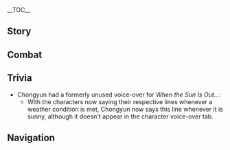 {{CharacterTabs}}
{{LanguageTabs}}
{{Stub|1={{Meta/VO|tl=1|Japanese}}}}
__TOC__
==Story==
{{VO/Story
|character           = {{ROOTPAGENAME}}
|language            = ja
|name                = 重雲
|vo_01_01_title      = 初めまして…
|vo_01_01_subtitle   = Hello
|vo_01_01_file       = VO_{language}{character} Hello.ogg
|vo_01_01_tx         = ぼくは重雲、璃月で妖魔退治を生業にする一族の出身だ。今日出会ったのも何かの縁だし…いや、金は取らない、取らないよ！
|vo_01_01_rm         = Boku wa Chou'un, Riiyue de youma taiji wo nariwai ni suru ichizoku no shusshin da. Kyou deatta no mo nani ka no fuchi da shi... iya, kane wa toranai, toranai yo!
|vo_01_01_tl         = 
|vo_02_01_title      = 世間話・妖魔退治の方法
|vo_02_01_subtitle   = Chat: The Art of Exorcism
|vo_02_01_file       = VO_{language}{character} Chat - The Art of Exorcism.ogg
|vo_02_01_tx         = 方士が妖魔退治に用いるすべは、一つが法術、もう一つが武芸だ。他にも方法はあるが、正道ではない。
|vo_02_01_rm         = Houshi ga youma taiji ni mochiiru sube wa, hitotsu ga houjutsu, mou hitotsu ga beudei da. Hoka ni mo houhou wa aru ga, seidou de wa nai.
|vo_02_01_tl         = 
|vo_02_02_title      = 世間話・飲食
|vo_02_02_subtitle   = Chat: Diet
|vo_02_02_file       = VO_{language}{character} Chat - Diet.ogg
|vo_02_02_tx         = 冷たいものは気を落ち着かせるのにいい…清心を水に漬けて氷と一緒に飲めばより効果的だ。
|vo_02_02_rm         = Tsumetai mono wa ki wo ochitsukaseru no ni ii... Seishin wo mizu ni tsukete koori to issho ni nomeba yori koukatei da.
|vo_02_02_tl         = 
|vo_02_03_title      = 世間話・口訣
|vo_02_03_subtitle   = Chat: Mantras
|vo_02_03_file       = VO_{language}{character} Chat - Mantras.ogg
|vo_02_03_tx         = 魑魅魍魎を屠り、内外に清を澄み渡らせる…えっと…あー…まずい、この後の口上を忘れてしまった。
|vo_02_03_rm         = Chimimouryou wo hafuri, naigai ni sei wo sumiwataseru... etto... A-...mazui, kono ato no koujou wo wasurete shimatta.
|vo_02_03_tl         = 

<!-- Weather -->|vo_03_01_title          = 雨の日…
|vo_03_01_subtitle   = When It Rains
|vo_03_01_file       = VO_{language}{character} When It Rains.ogg
|vo_03_01_tx         = 雨は根無しの水、すなわち最も清浄な水だ。妖魔退治にかなり役立つぞ。
|vo_03_01_rm         = Ame wa nenashi no mizu, sunawachi sai mo seijou-na mizu da. Youma taiji ni kanari yakudatsu zo.
|vo_03_01_tl         = 
|vo_03_02_title      = 雷の日…
|vo_03_02_subtitle   = When Thunder Strikes
|vo_03_02_file       = VO_{language}{character} When Thunder Strikes.ogg
|vo_03_02_tx         = 今の落雷はすごかったな、きっと妖魔も恐れているだろう。
|vo_03_02_rm         = Ima no rakurai wa sugokatta na, kitto youma mo osorete iru darou.
|vo_03_02_tl         = 
|vo_03_03_title      = 雪の日…
|vo_03_03_subtitle   = When It Snows
|vo_03_03_file       = VO_{language}{character} When It Snows.ogg
|vo_03_03_tx         = いい天気だ、気持ちいいな。
|vo_03_03_rm         = Ii tenki da, kimochi ii na.
|vo_03_03_tl         = 
|vo_04_01_title      = おはよう…
|vo_04_01_subtitle   = Good Morning
|vo_04_01_file       = VO_{language}{character} Good Morning.ogg
|vo_04_01_tx         = 朝のひと時を無駄にはできない、鍛錬するぞ。
|vo_04_01_rm         = Asa no hito toki wo muda ni wa dekinai, tanren suru zo.
|vo_04_01_tl         = 
|vo_04_02_title      = こんにちは…
|vo_04_02_subtitle   = Good Afternoon
|vo_04_02_file       = VO_{language}{character} Good Afternoon.ogg
|vo_04_02_tx         = 正午は霊の気が最も盛んになる、急いで鍛錬しないと。
|vo_04_02_rm         = Jougo wa rei no ki ga sai mo sakan ni naru, isoide tanren shinai to.
|vo_04_02_tl         = 
|vo_04_03_title      = こんばんは…
|vo_04_03_subtitle   = Good Evening
|vo_04_03_file       = VO_{language}{character} Good Evening.ogg
|vo_04_03_tx         = 夜の静けさは精神統一に適している、なおさら鍛錬しないと。
|vo_04_03_rm         = Yoru no shizukesa wa senshintouitsu ni teki shite iru, naosara tanren shinai to.
|vo_04_03_tl         = 
|vo_04_04_title      = おやすみ…
|vo_04_04_subtitle   = Good Night
|vo_04_04_file       = VO_{language}{character} Good Night.ogg
|vo_04_04_tx         = ふう、今日も一日頑張ったな、お前も早く休むといい。明日は妖魔が出没すると噂の古い屋敷に行く、約束だぞ。
|vo_04_04_rm         = Fuu, kyou mo ichinichi ganbatta na, omae mo hayaku yasumu to ii. Ashita wa youma ga shuppatsu suru to uwasa no furui yashiki ni iku, yakusoku da zo.
|vo_04_04_tl         = 
|vo_05_01_title      = 重雲自身について・方士
|vo_05_01_subtitle   = About {character}: Exorcists
|vo_05_01_file       = VO_{language}{character} About {character} - Exorcists.ogg
|vo_05_01_tx         = ぼくら方士一門は古くから璃月を守ってきた。歴史が長い分、妖魔退治のコツも心得ている。
|vo_05_01_rm         = Bokua houshi ichimon wa furuku kara Riiyue wo mamotte kita. Rekishi ga nagai bun, youma taiji no kotsu mo kokoroete iru.
|vo_05_01_tl         = 
|vo_05_02_title      = 重雲自身について・依頼
|vo_05_02_subtitle   = About {character}: Commissions
|vo_05_02_file       = VO_{language}{character} About {character} - Commissions.ogg
|vo_05_02_tx         = 何もせず、ただ屋敷に入っただけで問題解決か。この依頼の報酬は受け取るべきなんだろうか、お前はどう思う？
|vo_05_02_rm         = Nani mo sezu, tada yakishi ni haitta dake de mondai kaiketsu ka. Kono irai no houshuu wa uketoru beki nan darou ka, omae wa dou omou?
|vo_05_02_tl         = 
|vo_06_01_title      = 旅の仲間について…
|vo_06_01_subtitle   = About Us: Companions
|vo_06_01_file       = VO_{language}{character} About Us - Companions.ogg
|vo_06_01_tx         = お前はなかなかの実力者だ、ヒルチャールに…コホン…妖魔に対しても手加減しない。これから仲間として共に行動してみないか？
|vo_06_01_rm         = Omae wa nakanaka no jitsuryokusha da, Hiruchaaru ni... Kohon... Youma ni taishite mo tekagen shinai. Kore kara nakama to shite tomo ni koudou shite minai ka?
|vo_06_01_tl         = 
|vo_06_02_title      = 怪談について…
|vo_06_02_subtitle   = About Us: Ghost Stories
|vo_06_02_friendship = 6
|vo_06_02_file       = VO_{language}{character} About Us - Ghost Stories.ogg
|vo_06_02_tx         = 璃月の怪談をお前も数多く経験してきたんだろ？先ほど、お前が言っていた怪異…ぼくも、見てみたいものだ。
|vo_06_02_rm         = Riiyue no kaidan wo omae mo kazuooku keiken shite kitandarou? Saki hodo, omae ga itte ita keii... Boku mo, mite mitai mono da.
|vo_06_02_tl         = 
|vo_07_01_title      = 「神の目」について…
|vo_07_01_subtitle   = About the [[Vision]]
|vo_07_01_friendship = 4
|vo_07_01_file       = VO_{language}{character} About the Vision.ogg
|vo_07_01_tx         = 「神の目」の力は驚異的だが、ただ盲目的に頼ってはいけない。ぼくはやはり磨いてきた方術と武芸を信じる。己が力を高めるには、勉学と鍛錬が必要不可欠なんだ。
|vo_07_01_rm         = "Kami no me" no chikara wa kyouiteki da ga, tada moumoteki ni tayotte wa ikenai. Boku wa yahari migaite kita houjutsu to bugei wo shinjiru. Ono ga chikara wo takameru ni wa, bengaku to tanren ga hitsuyou fukaketsu nanda.
|vo_07_01_tl         = 
|vo_07_02_title      = シェアしたいこと…
|vo_07_02_subtitle   = Something to Share
|vo_07_02_file       = VO_{language}{character} Something to Share.ogg
|vo_07_02_tx         = 璃月に怪談話はたくさんあるが、そのすべてが本物というわけではない。異様とも思える内容の依頼でも…その実、怪異とは無関係ということもある。
|vo_07_02_rm         = Riiyue ni kaidanbanashi wa takusan aru ga, sono subete ga honmono to iu wake de wa nai. Iyou to mo omoeru naiyou no irai de mo... Sono jitsu, kaii to wa mukankei to iu koto mo aru.
|vo_07_02_tl         = 
|vo_07_03_title      = 興味のあること…
|vo_07_03_subtitle   = Interesting Things
|vo_07_03_file       = VO_{language}{character} Interesting Things.ogg
|vo_07_03_tx         = 琥牢山の琥珀には珍しいものがたくさん保存されていると聞いた。伝説の妖魔もいるのだろうか？見てみたいな。
|vo_07_03_rm         = Kourou-zan no kohaku ni wa mezurashii mono ga takusan hozon sarete iru to kiita. Densetsu no youma mo iru no darou ka? Mite mitai na.
|vo_07_03_tl         = 
|vo_08_01_title      = 鍾離について…
|vo_08_01_subtitle   = About [[Zhongli]]
|vo_08_01_quest      = Farewell, Archaic Lord
|vo_08_01_friendship = 4
|vo_08_01_file       = VO_{language}{character} About Zhongli.ogg
|vo_08_01_tx         = 往生堂の鍾離殿か、すごい人物だってことはなんとなく分かる。悪党は人を殺し、ぼくら方士は妖魔を退治するが、彼は仙人を葬り去ることができるからな。
|vo_08_01_rm         = Oujo-dou no Shouri-dono ka, sugoi hitomono datte koto wa nanto naku wakaru. Akutou wa hito wo koroshi, bokura houshi wa youma wo taiji suru ga, kare wa sennin wo houmurisaru koto ga dekiru kara na.
|vo_08_01_tl         = 
|vo_08_02_title      = 行秋について…
|vo_08_02_subtitle   = About [[Xingqiu]]
|vo_08_02_friendship = 4
|vo_08_02_file       = VO_{language}{character} About Xingqiu.ogg
|vo_08_02_tx         = 行秋の武芸と義侠心にはぼくも感服するけど、ひとつお前に忠告しておかなきゃならない。彼は時々意地悪なところがあるんだ。もし何かあったら、ぼくと一緒に被害者の会を作ろう。
|vo_08_02_rm         = Yukuaki no bugei to gishoushin ni wa boku mo kanpuku suru kedo, hitotsu omae ni chuukoku shite okanakya naranai. Kare wa tokidoki ijiwaru-na tokoro ga arunda. Moshi nani-ka attara, boku to issho ni higaisha no kai wo tsukurou.
|vo_08_02_tl         = 
|vo_08_03_title      = 魈について…
|vo_08_03_subtitle   = About [[Xiao]]
|vo_08_03_friendship = 4
|vo_08_03_file       = VO_{language}{character} About Xiao.ogg
|vo_08_03_tx         = 降魔大聖とぼくら方士一族は、長い間それぞれ裏と表で璃月を共に守ってきた。ぼくは魈仙人のことをとても尊敬しているが、あの方は…方士の力など取るに足らないと言ったんだ。ぼくは、ぼくは絶対にそんな戯言認めない！
|vo_08_03_rm         = Gouma taisei to bokura houshi ichizoku wa, nagaiaida sorezore ura to omote de Riiyue wo tomo ni mamotte kita. Boku wa Shou-sennin no koto wo totemo sonkei shite iru ga, ano kata wa... Houshi no chikara nado toru ni taranai to ittanda. Boku wa, boku wa zettai ni sonna zaregoto mitomenai!
|vo_08_03_tl         = 
|vo_08_04_title      = 胡桃について…
|vo_08_04_subtitle   = About [[Hu Tao]]
|vo_08_04_friendship = 4
|vo_08_04_file       = VO_{language}{character} About Hu Tao.ogg
|vo_08_04_tx         = 往生堂の手腕は信頼できる。でもあの「方士に心配される必要などない」と言わんばかりの人を食ったような笑顔を見ると少し腹が立つ…ふう、落ち着け落ち着け。
|vo_08_04_rm         = Oujo-dou no shuwan wa shinrai dekiru. Demo ano "Houshi ni shinpai sareru hitsuyou-nado nai" to iwanbakari no hito wo kutta you-na egao wo miru to sukoshi hara ga tatsu... Fuu, ochitsuke ochitsuke.
|vo_08_04_tl         = 
|vo_08_05_title      = 七七について…
|vo_08_05_subtitle   = About [[Qiqi]]
|vo_08_05_friendship = 4
|vo_08_05_file       = VO_{language}{character} About Qiqi.ogg
|vo_08_05_tx         = キョンシーの娘に見えるが、方士のぼくにはわかる…彼女は普通じゃない。うん…名前も宝誥にないし、一体どういうことだ…
|vo_08_05_rm         = Kyonshii no musume ni mieru ga, houshi no boku ni wa wakaru... Kanojo wa futsuu ja nai. Un... Namae mo boukou ni naishi, ittai dou iu koto da...
|vo_08_05_tl         = 
|vo_08_06_title      = 辛炎について…
|vo_08_06_subtitle   = About [[Xinyan]]
|vo_08_06_friendship = 4
|vo_08_06_file       = VO_{language}{character} About Xinyan.ogg
|vo_08_06_tx         = ぼくはなるべく辛炎が関わった場所を避けるようにしている。あの賑やかな雰囲気は、こちらにその気がなくとも影響を受けてしまうからな…つまり、居心地が悪いということだ。
|vo_08_06_rm         = Boku wa narubeku Shin'en kakawatta basho wo sakeru you ni shite iru. Ano nigiyakana fun'iki wa, kochiwa ni sono ki ga naku to mo eikyou wo ukete shimau kara na... Tsumari, igokochi ga waru to iu koto da.
|vo_08_06_tl         = 
|vo_08_07_title      = 香菱について…
|vo_08_07_subtitle   = About [[Xiangling]]
|vo_08_07_friendship = 4
|vo_08_07_file       = VO_{language}{character} About Xiangling.ogg
|vo_08_07_tx         = 香菱の料理は評判が良い。でも彼女の激辛・激熱料理をぼくは絶対に食べないぞ。いや、なんでもない…ほ、ほら、キノコとスライム炒め？食べられそうにないだろ？
|vo_08_07_rm         = Shanrin no ryouri wa hyouban ga ii. Demo kanojo no gekikara - gekiatsu ryouri wo boku wa zettai ni tabenai zo. Iya, nande mo nai... Ho, hora, kinoko to suraimu itame? Taberaresou ni nai daro?
|vo_08_07_tl         = 
|vo_08_08_title      = 申鶴について…
|vo_08_08_subtitle   = About [[Shenhe]]
|vo_08_08_friendship = 4
|vo_08_08_quest      = The Crane Returns on the Wind
|vo_08_08_file       = VO_{language}{character} About Shenhe.ogg
|vo_08_08_tx         = 家の大人たちが、彼女について話していたのを聞いたことがある。彼女の家に起きたことは…同情せざるを得ない。分家の遠い親戚である彼女が帰ってきて、まだ生きていることを知った大人たちはすごく喜んでいた。それで、彼女に贈り物をするため、吉日にみんなで集まろうとしたんだが…まさか普段、彼女の姿をまったく見ることができないとは…そういえば、待てよ…血縁関係から考えて、ぼ、ぼくは…彼女を「おば」と呼ばなきゃいけないのか…
|vo_08_08_rm         = Ie no otona-tachi ga, kanojo ni tsuite hanashite ita no wo kiita koto ga aru. Kanojo no ie ni okita koto wa... Doujou sazeru wo enai. Bunke no tooi shinseki de aru kanojo ga kaette kite, mada ikite iru koto wo shitta otona-tachi wa sugoku yorokonde ita. Sore de, kanojo ni okurimono wo suru tame, kichijitsu ni minna de atsumarou to shitanda ga... Masaka fudan, kanojo no sugata wo mattaku miru koto ga dekinai to wa... Sou iueba, matte yo... ketsuenkankei kara kangaete, bo, boku wa... kanojo wo "oba" to yobanakya ikenai no ka...
|vo_08_08_tl         = 
|vo_08_09_title      = 夜蘭について…
|vo_08_09_subtitle   = About [[Yelan]]
|vo_08_09_friendship = 4
|vo_08_09_file       = VO_{language}{character} About Yelan.ogg
|vo_08_09_tx         = 方士になったばかりの頃、依頼人の家に妖魔を退治しに行ったことがある。その帰り際に、この女性と出くわした。彼女はぼくの名をある冊子に書き、何か怪しいことをしていないか確認していたようだ…でも、それ以降は遭遇していない。<br />今にして思えば、普段のぼくはいつも静かに坐禅を組んでいるし、誰が見てもつまらないと思っただろう。
|vo_08_09_rm         = Houshi ni natta bakari no koro, irainin no ie ni youma wo taijishi ni itta koto ga aru. Sono kaerigiwa ni, kono josei to dekuwashita. Kanojo wa boku no na wo aru sasshi ni kaki, nani-ka ayakashii koto wo shite inai ka kakunin shite ita you da... Demo, sore ikou wa souguu shite inai.<br />Ima ni shite omoeba, fudan no boku wa itsumo shizuka ni zazen wo kunde iru shi, dare ga mite motsumaranai to omotta darou.
|vo_08_09_tl         = 

|vo_09_01_title      = 重雲を知る・1
|vo_09_01_subtitle   = More About {character}: I
|vo_09_01_file       = VO_{language}{character} More About {character} - 01.ogg
|vo_09_01_tx         = 実力は大事だ。熱意だけがあっても、状況を悪くする一方になる。ぼくはこれについて、深く理解しているつもりだ。あっ、ぼく自身の経験ではなく、えっと…近年ぼくが璃月を回って人間観察してきた結論だ。
|vo_09_01_rm         = Jitsuryoku wa daiji da. Netsui dake ga atte mo, joukyou wo aku suru ippou ni naru. Boku wa kore ni tsuite, fukaku rikai shite iru tsumari da. A', boku jishin no keiken de wa naku, etto... Kinnen boku ga Riiyue wo mawatte ningen kansatsu shite kita ketsuron da.
|vo_09_01_tl         = 
|vo_09_02_title      = 重雲を知る・2
|vo_09_02_subtitle   = More About {character}: II
|vo_09_02_friendship = 3
|vo_09_02_file       = VO_{language}{character} More About {character} - 02.ogg
|vo_09_02_tx         = ぼくは生まれつき、千年に一人と言われる「純陽の体」の持ち主でね、怪異がぼくを恐れて避けるんだ。はあ…全然良くないよ、怪異を見たことない妖魔退治の方士なんていないだろ。
|vo_09_02_rm         = Boku wa umaretsuki, sennen ni hitori to iwareru "jun'you no karada" no mochinushi de ne, kaii ga boku wo osorete sakerunda. Haa... Zenzen yokunai yo, kaii wo mita koto nai youma taiji no houshi nante inai daro.
|vo_09_02_tl         = 
|vo_09_03_title      = 重雲を知る・3
|vo_09_03_subtitle   = More About {character}: III
|vo_09_03_friendship = 4
|vo_09_03_file       = VO_{language}{character} More About {character} - 03.ogg
|vo_09_03_tx         = 「純陽の体」はのぼせやすくてね、そのせいでいろいろとやらかしてきたよ。ぼくが辛いものや熱いものを食べず、出かけるときに傘を差したり、激しい音楽を避けたりするようになったのはそれを抑えるためなんだ。いつになったら、この体質はぼくの邪魔をしなくなるんだろう？
|vo_09_03_rm         = "Jun'you no karada" wa noboseyasukute ne, sono sei de iroiro to yarakashite kita yo. Boku ga karai mono ya atsui mono wo tabezu, dekakeru toki ni kasa wo sashitari, hageshii ongaku wo saketari suru you ni natta no wa sore wo osaeru tame nanda. Itsu ni nattara, kono taishitsu wa boku no jama wo shinaku narundarou?
|vo_09_03_tl         = 
|vo_09_04_title      = 重雲を知る・4
|vo_09_04_subtitle   = More About {character}: IV
|vo_09_04_friendship = 5
|vo_09_04_file       = VO_{language}{character} More About {character} - 04.ogg
|vo_09_04_tx         = ただ座って妖魔が出るのを待つんじゃダメだ、自分から探しに行かないと。ぼくは璃月の人々のため妖魔退治をしている。みんなの悩みの種を摘むことが、ぼく自身の視野を広げることにつながっているんだ。お前も妖魔で困ったことがあったら言ってくれ、ぼくがすぐに駆け付けるよ。
|vo_09_04_rm         = Tada suwatte youma ga deru no wo matsunja dame da, jibun kara sagashi ni ikanai to. Boku wa Riiyue no hitobito no tame youma taiji wo shite iru. Minna no nayami no tane wo tsumamu koto ga, boku jishin no shiya wo hirogeru koto ni tsunagatte irunda. Omae mo youma de komatta koto ga attara itte kure, boku ga sugu ni kaketsukeru yo.
|vo_09_04_tl         = 
|vo_09_05_title      = 重雲を知る・5
|vo_09_05_subtitle   = More About {character}: V
|vo_09_05_friendship = 6
|vo_09_05_file       = VO_{language}{character} More About {character} - 05.ogg
|vo_09_05_tx         = 世にはびこる妖魔を殲滅することが、方士としてのぼくの最終目標だ。この願いさえ実現できれば、温泉も絶雲の唐辛子も、血が上るような刺激的なものも…受け入れてみよう。…うーん、やっぱりだめだ。考えただけで血が上りそうだ…いけない。
|vo_09_05_rm         = Yo ni wa bikoru youma wo senmetsu suru koto ga, houshi to shite no boku no saishuu mokuhyou da. Kono negai sae jitsugen dekireba, onsen mo zetsuun no togarashi mo, chi ga agaru you na shigekiteki-na mono mo... Ukeirete miyou. ...Uun, yappari dame da. Kangaeta dake de chi ga agarisou da... ikenai.
|vo_09_05_tl         = 
|vo_10_01_title      = 重雲の趣味…
|vo_10_01_subtitle   = {character}'s Hobbies
|vo_10_01_file       = VO_{language}{character} Hobbies.ogg
|vo_10_01_tx         = ぼく？ぼくは講談を聞くのが好きだ。茶博士の語る怪談話は、いつも聞く人を恐怖のどん底に突き落とす。時間があったら、ぜひとも聞いてみるといい。
|vo_10_01_rm         = Boku? Boku wa koudan wo kiku no ga suki da. Chahakase no kataru kaidanbanashi wa, itsumo kiku hito wo kyoufu no donzoko ni tsukiotosu. Jikan ga attara, zehi to mo kiite miru to ii.
|vo_10_01_tl         = 
|vo_10_02_title      = 重雲の悩み…
|vo_10_02_subtitle   = {character}'s Troubles
|vo_10_02_file       = VO_{language}{character} Troubles.ogg
|vo_10_02_tx         = 時間をかけてあちこち聞き込みをして、ぼくはやっと妖魔が出没する寺を見つけたんだ！それから4日も見張ったというのに、妖魔の影を見ることすらできなかった。はあ…こういうことはよくある。
|vo_10_02_rm         = Jikan wo kakete achikochi kikikomi wo to shite, boku wa yatto youma ga shuppatsu suru tera wo mitsuketanda! Sore kara yokka mo miharitta to iu no ni, youma no kage wo miru koto suradekinakatta. Haa... Kou iu koto wa yoku aru.
|vo_10_02_tl         = 
|vo_10_03_title      = 好きな食べ物…
|vo_10_03_subtitle   = Favorite Food
|vo_10_03_file       = VO_{language}{character} Favorite Food.ogg
|vo_10_03_tx         = 日課の修行が終わった後に、稲妻産の海産物や冷たい食べ物を食べるのが好きだ。あの冷たく、さっぱりとした味は疲れを癒してくれる。
|vo_10_03_rm         = Nikka no jugyou ga owatta ato ni, Inazuma-san no kaisanmono ya tsumetai tabemono wo taberu no ga suki da. Ano tsumetaku, sappari to shita aji wa tsukare wo iyashite kureru.
|vo_10_03_tl         = 
|vo_10_04_title      = 嫌いな食べ物…
|vo_10_04_subtitle   = Least Favorite Food
|vo_10_04_file       = VO_{language}{character} Least Favorite Food.ogg
|vo_10_04_tx         = 熱くて辛いものは食べられない。絶雲の唐辛子が入った料理とか、ああ、考えただけでも怖気が走る。
|vo_10_04_rm         = Atsukute karai mono wa taberarenai. Zetsuun no tougarashi ga haitta ryouri to ka, aa, kangaeta dake de mo ozoke ga hashiru.
|vo_10_04_tl         = 

<!-- Receiving a Gift -->
|vo_11_01_title      = 贈り物を受け取る·1
|vo_11_01_subtitle   = Receiving a Gift: I
|vo_11_01_file       = VO_{language}{character} Receiving a Gift - 01.ogg
|vo_11_01_tx         = ヒンヤリとした口当たりだな、気に入った！うん、残りは修行を終えてからいただくとしよう。
|vo_11_01_rm         = 
|vo_11_01_tl         = 

|vo_11_02_title      = 贈り物を受け取る·2
|vo_11_02_subtitle   = Receiving a Gift: II
|vo_11_02_file       = VO_{language}{character} Receiving a Gift - 02.ogg
|vo_11_02_tx         = すまない。せっかく作ってくれたというのに、ぼくは冷ましてからじゃないと食べられないんだ…
|vo_11_02_rm         = 
|vo_11_02_tl         = 

|vo_11_03_title      = 贈り物を受け取る·3
|vo_11_03_subtitle   = Receiving a Gift: III
|vo_11_03_file       = VO_{language}{character} Receiving a Gift - 03.ogg
|vo_11_03_tx         = しまった！この味は…絶雲の唐辛子か！？
|vo_11_03_rm         = 
|vo_11_03_tl         = 

|vo_12_01_title      = 誕生日…
|vo_12_01_subtitle   = Birthday
|vo_12_01_file       = VO_{language}{character} Birthday.ogg
|vo_12_01_tx         = 今日はお前の誕生日だろう、この氷晶の花をやる、ぼくが作ったんだ。妖魔に遭遇したときこの氷の花を投げれば、ぼくが施した呪術が発動してお前を助けてくれるはずだ。それと、誕生日おめでとう。
|vo_12_01_rm         = Kyou wa omae no tanjoubi darou, kono hyoushou no hana wo yaru, boku ga tsukuttanda. Youma ni souguu shita toki kono koori no hana wo nagereba, boku ga hodokoshita jujutsu ga hatsudou shite omae wo tasukete kureru hazu da. Sore to, tanjoubi omedetou.
|vo_12_01_tl         = 
|vo_13_01_title      = 突破した感想・起
|vo_13_01_subtitle   = Feelings About Ascension: Intro
|vo_13_01_ascension  = 1
|vo_13_01_file       = VO_{language}{character} Feelings About Ascension - 01.ogg
|vo_13_01_tx         = 魔除けの法術でもこういった素材をよく使うが、まさか自分自身の気を上げることもできたとは。
|vo_13_01_rm         = Mayoke no houjutsu de mo kou itta sozai wo yoku tsukau ga, masaka jibun jishin no ki wo ageru koto dekita to wa.
|vo_13_01_tl         = 
|vo_13_02_title      = 突破した感想・承
|vo_13_02_subtitle   = Feelings About Ascension: Building Up
|vo_13_02_ascension  = 2
|vo_13_02_file       = VO_{language}{character} Feelings About Ascension - 02.ogg
|vo_13_02_tx         = 武芸や法術と同じで、成長には壁というものが存在する。お前のおかげで、ぼくはまた一段と成長できた。
|vo_13_02_rm         = Bugei ya houjutsu to onaji de, seichou ni wa kabe to iu mono ga sonzai suru. Omae no okage de, boku wa mata ichidan to seichou dekita.
|vo_13_02_tl         = 
|vo_13_03_title      = 突破した感想・転
|vo_13_03_subtitle   = Feelings About Ascension: Climax
|vo_13_03_ascension  = 4
|vo_13_03_file       = VO_{language}{character} Feelings About Ascension - 03.ogg
|vo_13_03_tx         = 武芸にこんな境地があったなんて。手と目が淀みなく通じ合い、人と剣が一心となった感じがする。よし、悟ったぞ！
|vo_13_03_rm         = Bugei ni konna kyouchi ga atta nante. Te to me ga yodomi naku tsuujiai, hito to ken ga isshin to natta kanji ga suru. Yoshi, satotta zo!
|vo_13_03_tl         = 
|vo_13_04_title      = 突破した感想・結
|vo_13_04_subtitle   = Feelings About Ascension: Conclusion
|vo_13_04_ascension  = 6
|vo_13_04_file       = VO_{language}{character} Feelings About Ascension - 04.ogg
|vo_13_04_tx         = これらの武技を体得したおかげで、「世にはびこる妖魔を殲滅する」という願いが叶えられそうだ。お前が今まで付き合ってくれた礼は心に刻んでおく。だから、これから先なにがあっても、ぼくはお前のために水火も辞さないぞ。
|vo_13_04_rm         = Korera no bugi wo taitoku shita okage de, "yo ni habikoru youma wo senmetsu suru" to iu negai ga kanaeraresou da. Omae ga ima made tsukiatte kureta rei wa kokoro ni kizande oku. Dakara, kore kara saki nani ga atte mo, boku wa omae no tame ni suika mo jisanai zo.
|vo_13_04_tl         = 
}}

==Combat==
{{Combat VO
|character           = {{ROOTPAGENAME}}
|language            = ja
|skill_1_tx          = 剣印染氷！
|skill_1_tl          = 
|skill_1_rm          = Ken'in Zenhyou!
|skill_2_tx          = 剣よ、出でよ！
|skill_2_tl          = 
|skill_2_rm          = Tsurugi yo, ide yo!
|skill_3_tx          = 急急如律令。
|skill_3_tl          = 
|skill_3_rm          = Kyuukyuu Nyoritsuryou.
|skill_4_tx          = わが命を聞きたまえ。
|skill_4_tl          = 
|skill_4_rm          = Waga mei wo kikitamae.
|burst_1_tx          = 妖魔め、立ち去れ！
|burst_1_tl          = 
|burst_1_rm          = Youmame, tachisare!
|burst_2_tx          = 宝印幻剣！
|burst_2_tl          = 
|burst_2_rm          = Houin Genken!
|burst_3_tx          = 大人しく捕まれ。
|burst_3_tl          = 
|burst_3_rm          = Otona shiku tsukamare.
|sprint-s_1_file     = Sprint Start 01,Sprint Start 02,Sprint Start 03
|sprint-e_1_file     = Sprint End 01
|glider_1_tx         = 風に乗って飛ぶぞ。
|glider_1_tl         = 
|glider_1_rm         = Kaze ni notte tobuzo.
|glider_2_file       = Deploying Wind Glider 02,Deploying Wind Glider 03

|chest_1_tx          =   この箱、妖魔退治に使える。
|chest_1_tl          = 
|chest_1_rm          = Kono hako, youma taiji ni tsukaeru.
|chest_2_tx          =   頑張った甲斐があった！
|chest_2_tl          = 
|chest_2_rm          = Ganbatta kai ga atta!
|chest_3_tx          =   予想外の収穫だ。
|chest_3_tl          = 
|chest_3_rm          = Yosougai no shuukaku da.
|low-hp_1_tx         = かすり傷だ、問題ない。
|low-hp_1_tl         = 
|low-hp_1_rm         = Kasuri kizu da, mondai nai.
|low-hp_2_tx         = これ以上、敵を甘く見てはいけない。
|low-hp_2_tl         = 
|low-hp_2_rm         = Kore ijou, teki wo amaku mite wa ikenai.
|low-hp_3_tx         = 調子に乗るな！
|low-hp_3_tl         = 
|low-hp_3_rm         = Choushi ni noruna!

|fallen_1_tx         = まだまだか…
|fallen_1_tl         = 
|fallen_1_rm         = Mada mada ka...
|fallen_2_tx         = 妖魔の退治は…まだ…
|fallen_2_tl         = 
|fallen_2_rm         = Youma no taiji wa... mada...
|fallen_3_tx         = 方士一門に…恥を…
|fallen_3_tl         = 
|fallen_3_rm         = Houshi ichimon ni... Haji wo...
|hit-l_1_file        = Light Hit Taken 01,Light Hit Taken 02,Light Hit Taken 03,Light Hit Taken 04,Light Hit Taken 05,Light Hit Taken 06
|hit-h_1_tx          = よくも！
|hit-h_1_tl          = 
|hit-h_1_rm          = Yoku mo!
|hit-h_2_file        = Heavy Hit Taken 02,Heavy Hit Taken 03,Heavy Hit Taken 04,Heavy Hit Taken 05,Heavy Hit Taken 06
|join_1_tx           = 心得た。
|join_1_tl           = 
|join_1_rm           = Kokoroeta.
|join_2_tx           = 鬼を殺すまじないがあるんだ
|join_2_tl           = 
|join_2_rm           = Oni wo korosu majinai ga arunda.
|join_3_tx           = 稽古に行くのか？
|join_3_tl           = 
|join_3_rm           = Keiko ni tsuku no ka?
|idle_1_actual_tx    = {{tx}}
|idle_1_actual_tl    = 
|idle_1_actual_rm    = 
|idle_2_actual_tx    = {{tx}}
|idle_2_actual_tl    = 
|idle_2_actual_rm    = 
|atk-l_1_file        = Light Attack 01,Light Attack 02,Light Attack 03,Light Attack 04,Light Attack 05,Light Attack 06,Light Attack 07
|atk-m_1_file        = Mid Attack 01,Mid Attack 02,Mid Attack 03
|atk-h_1_file        = Heavy Attack 01,Heavy Attack 02,Heavy Attack 03
|climb_1_file        = Climbing 01,Climbing 02,Climbing 03
|climb-b_1_file      = Climbing Breath 01,Climbing Breath 02,Climbing Breath 03
|jump_1_file         = Jumping 01,Jumping 02,Jumping 03,Jumping 04,Jumping 05
}}
<!--
Copy paste the following line in any section that does not have any voice files, change the X for the section's title:
'''{{ROOTPAGENAME}} does not feature any X Voice-Overs'''
-->
==Trivia==
* Chongyun had a formerly unused voice-over for ''When the Sun Is Out...'': {{A|VO JA Chongyun When the Sun Is Out.ogg}} {{Lang|ja=なかなかの鍛錬日和だ。お前もサボってないで、鍛錬するぞ。|ja_rm=Nakanaka no tanren biyori da. Omae mo sabotte naide, tanren suru zo.}}
**With the characters now saying their respective lines whenever a weather condition is met, Chongyun now says this line whenever it is sunny, although it doesn't appear in the character voice-over tab.

==Navigation==
{{Character Navbox|type=playable|link type=vo-ja}}